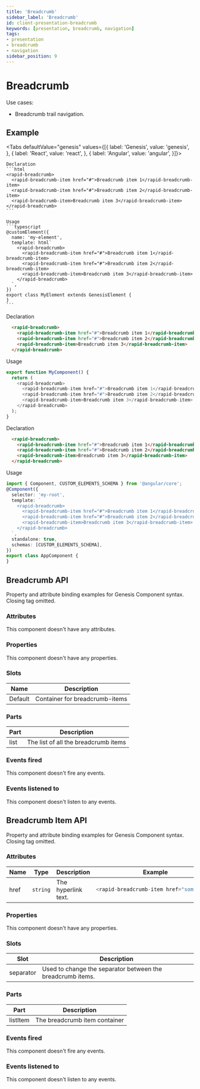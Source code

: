 ```yaml
---
title: 'Breadcrumb'
sidebar_label: 'Breadcrumb'
id: client-presentation-breadcrumb
keywords: [presentation, breadcrumb, navigation]
tags:
- presentation
- breadcrumb
- navigation
sidebar_position: 9
---
```



# Breadcrumb

Use cases:
* Breadcrumb trail navigation.

## Example

<BreadcrumbDemo />

<Tabs defaultValue="genesis" values={[{ label: 'Genesis', value: 'genesis', }, { label: 'React', value: 'react', }, { label: 'Angular', value: 'angular', }]}>

  <TabItem value="genesis">

    Declaration
    ```html
    <rapid-breadcrumb>
      <rapid-breadcrumb-item href="#">Breadcrumb item 1</rapid-breadcrumb-item>
      <rapid-breadcrumb-item href="#">Breadcrumb item 2</rapid-breadcrumb-item>
      <rapid-breadcrumb-item>Breadcrumb item 3</rapid-breadcrumb-item>
    </rapid-breadcrumb>
    ```

    Usage
    ```typescript
    @customElement({
      name: 'my-element',
      template: html`
        <rapid-breadcrumb>
          <rapid-breadcrumb-item href="#">Breadcrumb item 1</rapid-breadcrumb-item>
          <rapid-breadcrumb-item href="#">Breadcrumb item 2</rapid-breadcrumb-item>
          <rapid-breadcrumb-item>Breadcrumb item 3</rapid-breadcrumb-item>
        </rapid-breadcrumb>
      `,
    })
    export class MyElement extends GenesisElement {
    }
    ```

  </TabItem>
  <TabItem value="react">

  Declaration
  ```html
    <rapid-breadcrumb>
      <rapid-breadcrumb-item href="#">Breadcrumb item 1</rapid-breadcrumb-item>
      <rapid-breadcrumb-item href="#">Breadcrumb item 2</rapid-breadcrumb-item>
      <rapid-breadcrumb-item>Breadcrumb item 3</rapid-breadcrumb-item>
    </rapid-breadcrumb>
  ```
  Usage
  ```typescript
  export function MyComponent() {
    return (
      <rapid-breadcrumb>
        <rapid-breadcrumb-item href="#">Breadcrumb item 1</rapid-breadcrumb-item>
        <rapid-breadcrumb-item href="#">Breadcrumb item 2</rapid-breadcrumb-item>
        <rapid-breadcrumb-item>Breadcrumb item 3</rapid-breadcrumb-item>
      </rapid-breadcrumb>
    );
  }
  ```
</TabItem>
  <TabItem value="angular">

  Declaration
  ```html
    <rapid-breadcrumb>
      <rapid-breadcrumb-item href="#">Breadcrumb item 1</rapid-breadcrumb-item>
      <rapid-breadcrumb-item href="#">Breadcrumb item 2</rapid-breadcrumb-item>
      <rapid-breadcrumb-item>Breadcrumb item 3</rapid-breadcrumb-item>
    </rapid-breadcrumb>
  ```

  Usage
  ```typescript
  import { Component, CUSTOM_ELEMENTS_SCHEMA } from '@angular/core';
  @Component({
    selector: 'my-root',
    template: `
      <rapid-breadcrumb>
        <rapid-breadcrumb-item href="#">Breadcrumb item 1</rapid-breadcrumb-item>
        <rapid-breadcrumb-item href="#">Breadcrumb item 2</rapid-breadcrumb-item>
        <rapid-breadcrumb-item>Breadcrumb item 3</rapid-breadcrumb-item>
      </rapid-breadcrumb>
    `,
    standalone: true,
    schemas: [CUSTOM_ELEMENTS_SCHEMA],
  })
  export class AppComponent {
  }
  ```
</TabItem>
</Tabs>

## Breadcrumb API

Property and attribute binding examples for Genesis Component syntax. Closing tag omitted.

### Attributes

This component doesn't have any attributes.

### Properties

This component doesn't have any properties.

### Slots

| Name | Description |
|---|---|
| Default | Container for breadcrumb-items |

### Parts

| Part   | Description                                       |
|--------| ------------------------------------------------- |
| list   | The list of all the breadcrumb items              |

### Events fired

This component doesn't fire any events.

### Events listened to

This component doesn't listen to any events.


## Breadcrumb Item API

Property and attribute binding examples for Genesis Component syntax. Closing tag omitted.

### Attributes

<table>
  <thead><tr><th>Name</th><th>Type</th><th>Description</th><th>Example</th></tr></thead>
  <tbody>
    <tr>
      <td>href</td>
      <td><code>string</code></td>
      <td>The hyperlink text.</td>
<td>

```typescript
<rapid-breadcrumb-item href="someLink">
```

</td>
    </tr>
  </tbody>
</table>


### Properties

This component doesn't have any properties.

### Slots

| Slot      | Description                                       |
|-----------| ------------------------------------------------- |
| separator | Used to change the separator between the breadcrumb items.        |

### Parts

| Part     | Description                                       |
|----------| ------------------------------------------------- |
| listItem | The breadcrumb item container                    |

### Events fired

This component doesn't fire any events.

### Events listened to

This component doesn't listen to any events.
